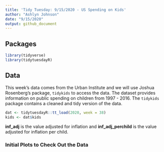 ```yaml
---
title: 'Tidy Tuesday: 9/15/2020 - US Spending on Kids'
author: "Ashlyn Johnson"
date: "9/15/2020"
output: github_document
---
```


## Packages
```r
library(tidyverse)
library(tidytuesdayR)
```

## Data   
This week's data comes from the Urban Institute and we will use Joshua Rosenberg's package, `tidykids` to access the data. The dataset provides information on public spending on children from 1997 - 2016. The `tidykids` package contains a cleaned and tidy version of the data. 

```r
dat <- tidytuesdayR::tt_load(2020, week = 38)
kids <- dat$kids
```

**inf_adj** is the value adjusted for inflation and **inf_adj_perchild** is the value adjusted for inflation per child.   

### Initial Plots to Check Out the Data



